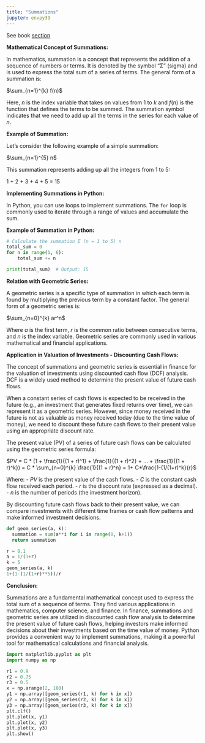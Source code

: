 ```yaml
---
title: "Summations"
jupyter: envpy39
---
```


See book [section](https://learning.oreilly.com/library/view/essential-math-for/9781098102920/ch01.html#idm45252826042848){target="_blank"}

**Mathematical Concept of Summations:**

In mathematics, summation is a concept that represents the addition of a sequence of numbers or terms. It is denoted by the symbol "Σ" (sigma) and is used to express the total sum of a series of terms. The general form of a summation is:

$\sum_{n=1}^{k} f(n)$

Here, $n$ is the index variable that takes on values from 1 to $k$ and $f(n)$ is the function that defines the terms to be summed. The summation symbol indicates that we need to add up all the terms in the series for each value of $n$.

**Example of Summation:**

Let's consider the following example of a simple summation:

$\sum_{n=1}^{5} n$

This summation represents adding up all the integers from 1 to 5:

1 + 2 + 3 + 4 + 5 = 15

**Implementing Summations in Python:**

In Python, you can use loops to implement summations. The `for` loop is commonly used to iterate through a range of values and accumulate the sum.

**Example of Summation in Python:**

```python
# Calculate the summation Σ (n = 1 to 5) n
total_sum = 0
for n in range(1, 6):
    total_sum += n

print(total_sum)  # Output: 15
```

**Relation with Geometric Series:**

A geometric series is a specific type of summation in which each term is found by multiplying the previous term by a constant factor. The general form of a geometric series is:

$\sum_{n=0}^{k} ar^n$

Where $a$ is the first term, $r$ is the common ratio between consecutive terms, and $n$ is the index variable. Geometric series are commonly used in various mathematical and financial applications.

**Application in Valuation of Investments - Discounting Cash Flows:**

The concept of summations and geometric series is essential in finance for the valuation of investments using discounted cash flow (DCF) analysis. DCF is a widely used method to determine the present value of future cash flows.

When a constant series of cash flows is expected to be received in the future (e.g., an investment that generates fixed returns over time), we can represent it as a geometric series. However, since money received in the future is not as valuable as money received today (due to the time value of money), we need to discount these future cash flows to their present value using an appropriate discount rate.

The present value (PV) of a series of future cash flows can be calculated using the geometric series formula:

$PV = C * (1 + \frac{1}{(1 + r)^1} + \frac{1}{(1 + r)^2} + ... + \frac{1}{(1 + r)^k}) = C * \sum_{n=0}^{k} \frac{1}{(1 + r)^n} = 1+ C*\frac{1-(1/(1+r)^k}{r}$

Where: - $PV$ is the present value of the cash flows. - $C$ is the constant cash flow received each period. - $r$ is the discount rate (expressed as a decimal). - $n$ is the number of periods (the investment horizon).

By discounting future cash flows back to their present value, we can compare investments with different time frames or cash flow patterns and make informed investment decisions.

```python
def geom_series(a, k):
  summation = sum(a**i for i in range(0, k+1))
  return summation

r = 0.1
a = 1/(1+r)
k = 5
geom_series(a, k)
1+(1-(1/(1+r)**5))/r
```

**Conclusion:**

Summations are a fundamental mathematical concept used to express the total sum of a sequence of terms. They find various applications in mathematics, computer science, and finance. In finance, summations and geometric series are utilized in discounted cash flow analysis to determine the present value of future cash flows, helping investors make informed decisions about their investments based on the time value of money. Python provides a convenient way to implement summations, making it a powerful tool for mathematical calculations and financial analysis.

```python
import matplotlib.pyplot as plt
import numpy as np

r1 = 0.9
r2 = 0.75
r3 = 0.5
x = np.arange(2, 100)
y1 = np.array([geom_series(r1, k) for k in x])
y2 = np.array([geom_series(r2, k) for k in x])
y3 = np.array([geom_series(r3, k) for k in x])
plt.clf()
plt.plot(x, y1)
plt.plot(x, y2)
plt.plot(x, y3)
plt.show()

```
